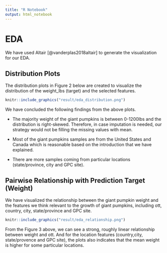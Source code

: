```yaml
---
title: "R Notebook"
output: html_notebook
---
```


# EDA

We have used Altair [@vanderplas2018altair] to generate the visualization for our EDA.

## Distribution Plots

The distribution plots in Figure 2 below are created to visualize the distribution of the weight_lbs (target) and the selected features. 

```r
knitr::include_graphics("result/eda_distribution.png")
```
We have concluded the following findings from the above plots.

-   The majority weight of the giant pumpkins is between 0-1200lbs and the distribution is right-skewed. Therefore, in case imputation is needed, our strategy would not be filling the missing values with mean.

-   Most of the giant pumpkins samples are from the United States and Canada which is reasonable based on the introduction that we have explained.

-   There are more samples coming from particular locations (state/province, city and GPC site).

## Pairwise Relationship with Prediction Target (Weight)

We have visualized the relationship between the giant pumpkin weight and the features we think relevant to the growth of giant pumpkins, including ott, country, city, state/province and GPC site.
```r
knitr::include_graphics("result/eda_relationship.png")
```


From the Figure 3 above, we can see a strong, roughly linear relationship between weight and ott. And for the location features (country,city, state/provence and GPC site), the plots also indicates that the mean weight is higher for some particular locations.
